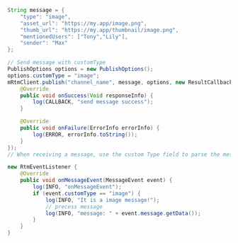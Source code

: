 <PlatformWrapper platform='android'>

<ParseMessage publish="publish" publishTopicMessage="publishTopicMessage" />

```java
String message = {
    "type": "image",
    "asset_url": "https://my.app/image.png",
    "thumb_url": "https://my.app/thumbnail/image.png",
    "mentionedUsers": ["Tony","Lily"],
    "sender": "Max"
};

// Send message with customType
PublishOptions options = new PublishOptions();
options.customType = "image";
mRtmClient.publish("channel_name", message, options, new ResultCallback<Void>() {
    @Override
    public void onSuccess(Void responseInfo) {
        log(CALLBACK, "send message success");
    }

    @Override
    public void onFailure(ErrorInfo errorInfo) {
        log(ERROR, errorInfo.toString());
    }
});
// When receiving a message, use the custom Type field to parse the message type

new RtmEventListener {
    @Override
    public void onMessageEvent(MessageEvent event) {
        log(INFO, "onMessageEvent");
        if (event.customType == "image") {
            log(INFO, "It is a image message!");
            // precess message
            log(INFO, "message: " + event.message.getData());
        }
    }
}
```

</PlatformWrapper>